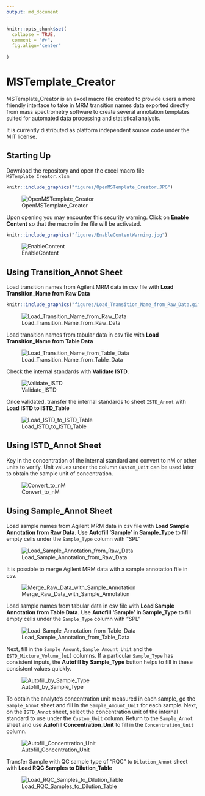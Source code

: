```yaml
---
output: md_document 
---
```


```r
knitr::opts_chunk$set(
  collapse = TRUE,
  comment = "#>",
  fig.align="center"
  
)
```

# MSTemplate_Creator

MSTemplate_Creator is an excel macro file created to provide users a more friendly interface to take in MRM transition names data exported directly from mass spectrometry software to create several annotation templates suited for automated data processing and statistical analysis.

It is currently distributed as platform independent source code under the MIT license.

## Starting Up

Download the repository and open the excel macro file `MSTemplate_Creator.xlsm`

```r
knitr::include_graphics("figures/OpenMSTemplate_Creator.JPG")
```

<p align="center">
![OpenMSTemplate_Creator](figures/OpenMSTemplate_Creator.JPG)
</p>

Upon opening you may encounter this security warning. Click on **Enable Content** so that the macro in the file will be activated.

```r
knitr::include_graphics("figures/EnableContentWarning.jpg")
```

<p align="center">
![EnableContent](figures/EnableContentWarning.jpg)
</p>

## Using Transition_Annot Sheet

Load transition names from Agilent MRM data in csv file with **Load Transition_Name from Raw Data**

```r
knitr::include_graphics("figures/Load_Transition_Name_from_Raw_Data.gif")
```

<p align="center">
![Load_Transition_Name_from_Raw_Data](figures/Load_Transition_Name_from_Raw_Data.gif)
</p>

Load transition names from tabular data in csv file with **Load Transition_Name from Table Data**

<p align="center">
![Load_Transition_Name_from_Table_Data](figures/Load_Transition_Name_from_Table_Data.gif)
</p>

Check the internal standards with **Validate ISTD**.

<p align="center">
![Validate_ISTD](figures/Validate_ISTD.gif)
</p>

Once validated, transfer the internal standards to sheet `ISTD_Annot` with **Load ISTD to ISTD_Table**

<p align="center">
![Load_ISTD_to_ISTD_Table](figures/Load_ISTD_to_ISTD_Table.gif)
</p>

## Using ISTD_Annot Sheet

Key in the concentration of the internal standard and convert to nM or other units to verify. Unit values under the column `Custom_Unit` can be used later to obtain the sample unit of concentration.

<p align="center">
![Convert_to_nM](figures/Convert_to_nM.gif)
</p>

## Using Sample_Annot Sheet

Load sample names from Agilent MRM data in csv file with **Load Sample Annotation from Raw Data**. Use **Autofill 'Sample' in Sample_Type** to fill empty cells under the `Sample_Type` column with "SPL"

<p align="center">
![Load_Sample_Annotation_from_Raw_Data](figures/Load_Sample_Annotation_from_Raw_Data.gif)
</p>

It is possible to merge Agilent MRM data with a sample annotation file in csv.

<p align="center">
![Merge_Raw_Data_with_Sample_Annotation](figures/Merge_Raw_Data_with_Sample_Annotation.gif)
</p>

Load sample names from tabular data in csv file with **Load Sample Annotation from Table Data**. Use **Autofill 'Sample' in Sample_Type** to fill empty cells under the `Sample_Type` column with "SPL"

<p align="center">
![Load_Sample_Annotation_from_Table_Data](figures/Load_Sample_Annotation_from_Table_Data.gif)
</p>

Next, fill in the `Sample_Amount`, `Sample_Amount_Unit` and the `ISTD_Mixture_Volume_[uL]` columns. If a particular `Sample_Type` has consistent inputs, the **Autofill by Sample_Type** button helps to fill in these consistent values quickly.

<p align="center">
![Autofill_by_Sample_Type](figures/Autofill_by_Sample_Type.gif)
</p>

To obtain the analyte's concentration unit measured in each sample, go the `Sample_Annot` sheet and fill in the `Sample_Amount_Unit` for each sample. Next, on the `ISTD_Annot` sheet, select the concentration unit of the internal standard to use under the `Custom_Unit` column. Return to the `Sample_Annot` sheet and use **Autofill Concentration_Unit** to fill in the `Concentration_Unit` column.

<p align="center">
![Autofill_Concentration_Unit](figures/Autofill_Concentration_Unit.gif)
</p>

Transfer Sample with QC sample type of "RQC" to `Dilution_Annot` sheet with **Load RQC Samples to Dilution_Table**

<p align="center">
![Load_RQC_Samples_to_Dilution_Table](figures/Load_RQC_Samples_to_Dilution_Table.gif)
</p>

